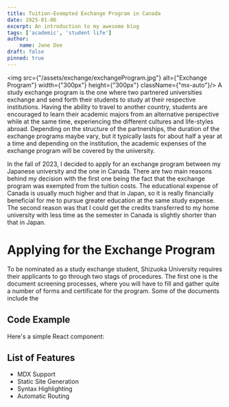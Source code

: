 ```yaml
---
title: Tuition-Exempted Exchange Program in Canada
date: 2025-01-06
excerpt: An introduction to my awesome blog
tags: ['academic', 'student life']
author:
    name: Jane Doe
draft: false
pinned: true
---
```


<img src={"/assets/exchange/exchangeProgram.jpg"} alt={"Exchange Program"} width={"300px"} height={"300px"} className={"mx-auto"}/>
A study exchange program is the one where two partnered universities exchange and send forth their students to study at their respective institutions. Having the ability to travel to another country, students are encouraged to learn their academic majors from an alternative perspective while at the same time, experiencing the different cultures and life-styles abroad. Depending on the structure of the partnerships, the duration of the exchange programs maybe vary, but it typically lasts for about half a year at a time and depending on the institution, the academic expenses of the exchange program will be covered by the university.

In the fall of 2023, I decided to apply for an exchange program between my Japanese university and the one in Canada. There are two main reasons behind my decision with the first one being the fact that the exchange program was exempted from the tuition costs. The educational expense of Canada is usually much higher and that in Japan, so it is really financially beneficial for me to pursue greater education at the same study expense. The second reason was that I could get the credits transferred to my home university with less time as the semester in Canada is slightly shorter than that in Japan.

# Applying for the Exchange Program
To be nominated as a study exchange student, Shizuoka University requires their applicants to go through two stags of procedures. The first one is the document screening processes, where you will have to fill and gather quite a number of forms and certificate for the program. Some of the documents include the

## Code Example
Here's a simple React component:

## List of Features
- MDX Support
- Static Site Generation
- Syntax Highlighting
- Automatic Routing
